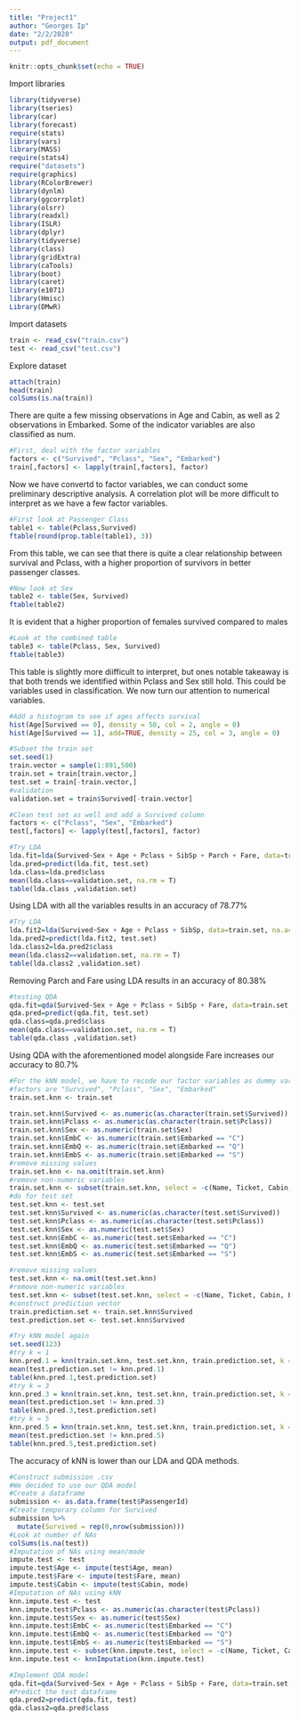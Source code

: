 ```yaml
---
title: "Project1"
author: "Georges Ip"
date: "2/2/2020"
output: pdf_document
---
```


```r
knitr::opts_chunk$set(echo = TRUE)
```

Import libraries
```r
library(tidyverse)
library(tseries) 
library(car)
library(forecast) 
require(stats)
library(vars)
library(MASS) 
require(stats4) 
require("datasets") 
require(graphics) 
library(RColorBrewer) 
library(dynlm)
library(ggcorrplot)
library(olsrr)
library(readxl)
library(ISLR)
library(dplyr)
library(tidyverse)
library(class)
library(gridExtra)
library(caTools)
library(boot)
library(caret)
library(e1071)
library(Hmisc)
Library(DMwR)
```


Import datasets
```r
train <- read_csv("train.csv")
test <- read_csv("test.csv")
```

Explore dataset
```r
attach(train)
head(train)
colSums(is.na(train))
```



There are quite a few missing observations in Age and Cabin, as well as 2 observations in Embarked. Some of the indicator variables are also classified as num. 

```r
#First, deal with the factor variables
factors <- c("Survived", "Pclass", "Sex", "Embarked")
train[,factors] <- lapply(train[,factors], factor)
```



Now we have convertd to factor variables, we can conduct some preliminary descriptive analysis. A correlation plot will be more difficult to interpret as we have a few factor variables. 
```r
#First look at Passenger Class
table1 <- table(Pclass,Survived)
ftable(round(prop.table(table1), 3))
```



From this table, we can see that there is quite a clear relationship between survival and Pclass, with a higher proportion of survivors in better passenger classes. 
```r
#Now look at Sex
table2 <- table(Sex, Survived)
ftable(table2)
```



It is evident that a higher proportion of females survived compared to males

```r
#Look at the combined table
table3 <- table(Pclass, Sex, Survived)
ftable(table3)
```


This table is slightly more diifficult to interpret, but ones notable takeaway is that both trends we identified within Pclass and Sex still hold. This could be variables used in classification. We now turn our attention to numerical variables.



```r
#Add a histogram to see if ages affects survival
hist(Age[Survived == 0], density = 50, col = 2, angle = 0)
hist(Age[Survived == 1], add=TRUE, density = 25, col = 3, angle = 0)
```


```r
#Subset the train set
set.seed(1)
train.vector = sample(1:891,500)
train.set = train[train.vector,]
test.set = train[-train.vector,]
#validation
validation.set = train$Survived[-train.vector]
```


```r
#Clean test set as well and add a Survived column 
factors <- c("Pclass", "Sex", "Embarked")
test[,factors] <- lapply(test[,factors], factor)
```



```r
#Try LDA
lda.fit=lda(Survived~Sex + Age + Pclass + SibSp + Parch + Fare, data=train.set, na.action = na.omit)
lda.pred=predict(lda.fit, test.set)
lda.class=lda.pred$class
mean(lda.class==validation.set, na.rm = T)
table(lda.class ,validation.set)
```
Using LDA with all the variables results in an accuracy of 78.77%



```r
#Try LDA
lda.fit2=lda(Survived~Sex + Age + Pclass + SibSp, data=train.set, na.action = na.omit)
lda.pred2=predict(lda.fit2, test.set)
lda.class2=lda.pred2$class
mean(lda.class2==validation.set, na.rm = T)
table(lda.class2 ,validation.set)
```
Removing Parch and Fare using LDA results in an accuracy of 80.38%


```r
#testing QDA
qda.fit=qda(Survived~Sex + Age + Pclass + SibSp + Fare, data=train.set, na.action = na.omit)
qda.pred=predict(qda.fit, test.set)
qda.class=qda.pred$class
mean(qda.class==validation.set, na.rm = T)
table(qda.class ,validation.set)
```
Using QDA with the aforementioned model alongside Fare increases our accuracy to 80.7%



```r
#For the kNN model, we have to recode our factor variables as dummy variables with integer levels
#factors are "Survived", "Pclass", "Sex", "Embarked"
train.set.knn <- train.set

train.set.knn$Survived <- as.numeric(as.character(train.set$Survived))
train.set.knn$Pclass <- as.numeric(as.character(train.set$Pclass))
train.set.knn$Sex <- as.numeric(train.set$Sex)
train.set.knn$EmbC <- as.numeric(train.set$Embarked == "C")
train.set.knn$EmbQ <- as.numeric(train.set$Embarked == "Q")
train.set.knn$EmbS <- as.numeric(train.set$Embarked == "S")
#remove missing values
train.set.knn <- na.omit(train.set.knn)
#remove non-numeric variables
train.set.knn <- subset(train.set.knn, select = -c(Name, Ticket, Cabin, Embarked))
#do for test set
test.set.knn <- test.set
test.set.knn$Survived <- as.numeric(as.character(test.set$Survived))
test.set.knn$Pclass <- as.numeric(as.character(test.set$Pclass))
test.set.knn$Sex <- as.numeric(test.set$Sex)
test.set.knn$EmbC <- as.numeric(test.set$Embarked == "C")
test.set.knn$EmbQ <- as.numeric(test.set$Embarked == "Q")
test.set.knn$EmbS <- as.numeric(test.set$Embarked == "S")

#remove missing values
test.set.knn <- na.omit(test.set.knn)
#remove non-numeric variables
test.set.knn <- subset(test.set.knn, select = -c(Name, Ticket, Cabin, Embarked))
#construct prediction vector
train.prediction.set <- train.set.knn$Survived
test.prediction.set <- test.set.knn$Survived
```

```r
#Try kNN model again
set.seed(123)
#try k = 1
knn.pred.1 = knn(train.set.knn, test.set.knn, train.prediction.set, k = 1)
mean(test.prediction.set != knn.pred.1)
table(knn.pred.1,test.prediction.set)
#try k = 3
knn.pred.3 = knn(train.set.knn, test.set.knn, train.prediction.set, k = 3)
mean(test.prediction.set != knn.pred.3)
table(knn.pred.3,test.prediction.set)
#try k = 5
knn.pred.5 = knn(train.set.knn, test.set.knn, train.prediction.set, k = 5)
mean(test.prediction.set != knn.pred.5)
table(knn.pred.5,test.prediction.set)
```

The accuracy of kNN is lower than our LDA and QDA methods. 

```r
#Construct submission .csv
#We decided to use our QDA model
#Create a dataframe
submission <- as.data.frame(test$PassengerId)
#Create temporary column for Survived
submission %>%
  mutate(Survived = rep(0,nrow(submission)))
#Look at number of NAs
colSums(is.na(test))
#Imputation of NAs using mean/mode
impute.test <- test
impute.test$Age <- impute(test$Age, mean)
impute.test$Fare <- impute(test$Fare, mean)
impute.test$Cabin <- impute(test$Cabin, mode)
#Imputation of NAs using kNN
knn.impute.test <- test
knn.impute.test$Pclass <- as.numeric(as.character(test$Pclass))
knn.impute.test$Sex <- as.numeric(test$Sex)
knn.impute.test$EmbC <- as.numeric(test$Embarked == "C")
knn.impute.test$EmbQ <- as.numeric(test$Embarked == "Q")
knn.impute.test$EmbS <- as.numeric(test$Embarked == "S")
knn.impute.test <- subset(knn.impute.test, select = -c(Name, Ticket, Cabin, Embarked))
knn.impute.test <- knnImputation(knn.impute.test)
```

```r
#Implement QDA model
qda.fit=qda(Survived~Sex + Age + Pclass + SibSp + Fare, data=train.set, na.action = na.omit)
#Predict the test dataframe
qda.pred2=predict(qda.fit, test)
qda.class2=qda.pred$class
```

